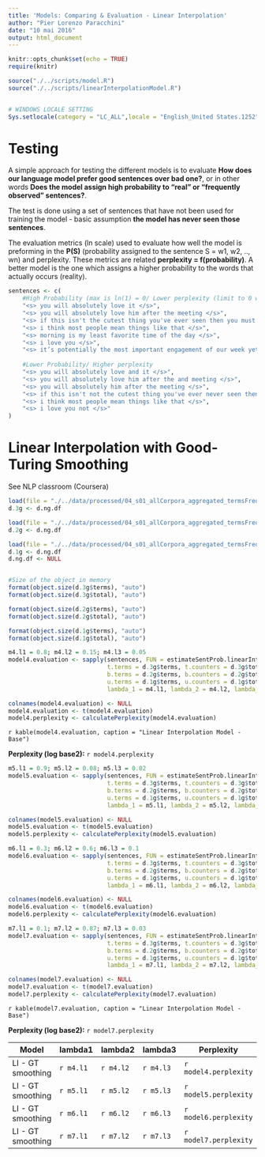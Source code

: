 ```yaml
---
title: 'Models: Comparing & Evaluation - Linear Interpolation'
author: "Pier Lorenzo Paracchini"
date: "10 mai 2016"
output: html_document
---
```


```r
knitr::opts_chunk$set(echo = TRUE)
require(knitr)

source("./../scripts/model.R")
source("./../scripts/linearInterpolationModel.R")


# WINDOWS LOCALE SETTING
Sys.setlocale(category = "LC_ALL",locale = "English_United States.1252")

```

# Testing

A simple approach for testing the different models is to evaluate  __How does our language model prefer good sentences over bad one?__, or in other words __Does the model assign high probability to "real" or "frequently observed" sentences?__.

The test is done using a set of sentences that have not been used for training the model - basic assumption __the model has never seen those sentences__.

The evaluation metrics (ln scale) used to evaluate how well the model is preforming in the __P(S)__ (probability assigned to the sentence S = w1, w2, .., wn) and perplexity. These metrics are related __perplexity = f(probability)__. A better model is the one which assigns a higher probability to the words that actually occurs (reality).

```r
sentences <- c(
    #High Probability (max is ln(1) = 0/ Lower perplexity (limit to 0 when ln(1))
    "<s> you will absolutely love it </s>",
    "<s> you will absolutely love him after the meeting </s>",
    "<s> if this isn't the cutest thing you've ever seen then you must be insane </s>",
    "<s> i think most people mean things like that </s>",
    "<s> morning is my least favorite time of the day </s>",
    "<s> i love you </s>",
    "<s> it’s potentially the most important engagement of our week yet it’s the one the majority of us aren’t even penciling into our agendas </s>",
    
    #Lower Probability/ Higher perplexity
    "<s> you will absolutely love and it </s>",
    "<s> you will absolutely love him after the and meeting </s>",
    "<s> you will absolutely him after the meeting </s>",
    "<s> if this isn't not the cutest thing you've ever never seen then you must be insane </s>",
    "<s> i think most people mean things like that </s>",
    "<s> i love you not </s>"
)
```

# Linear Interpolation with Good-Turing Smoothing

See NLP classroom (Coursera)

```r
load(file = "./../data/processed/04_s01_allCorpora_aggregated_termsFrequency.3g.rdata")
d.3g <- d.ng.df

load(file = "./../data/processed/04_s01_allCorpora_aggregated_termsFrequency.2g.rdata")
d.2g <- d.ng.df

load(file = "./../data/processed/04_s01_allCorpora_aggregated_termsFrequency.1g.rdata")
d.1g <- d.ng.df
d.ng.df <- NULL


#Size of the object in memory
format(object.size(d.3g$terms), "auto")
format(object.size(d.3g$total), "auto")

format(object.size(d.2g$terms), "auto")
format(object.size(d.2g$total), "auto")

format(object.size(d.1g$terms), "auto")
format(object.size(d.1g$total), "auto")

```


```r

m4.l1 = 0.8; m4.l2 = 0.15; m4.l3 = 0.05
model4.evaluation <- sapply(sentences, FUN = estimateSentProb.linearInterpolation.model.withGoodTuring.smoothing, 
                            t.terms = d.3g$terms, t.counters = d.3g$total,
                            b.terms = d.2g$terms, b.counters = d.2g$total,
                            u.terms = d.1g$terms, u.counters = d.1g$total,
                            lambda_1 = m4.l1, lambda_2 = m4.l2, lambda_3 = m4.l3)

colnames(model4.evaluation) <- NULL
model4.evaluation <- t(model4.evaluation)
model4.perplexity <- calculatePerplexity(model4.evaluation)
```

`r kable(model4.evaluation, caption = "Linear Interpolation Model - Base")`

__Perplexity (log base2):__ `r model4.perplexity`


```r

m5.l1 = 0.9; m5.l2 = 0.08; m5.l3 = 0.02
model5.evaluation <- sapply(sentences, FUN = estimateSentProb.linearInterpolation.model.withGoodTuring.smoothing, 
                            t.terms = d.3g$terms, t.counters = d.3g$total,
                            b.terms = d.2g$terms, b.counters = d.2g$total,
                            u.terms = d.1g$terms, u.counters = d.1g$total,
                            lambda_1 = m5.l1, lambda_2 = m5.l2, lambda_3 = m5.l3)

colnames(model5.evaluation) <- NULL
model5.evaluation <- t(model5.evaluation)
model5.perplexity <- calculatePerplexity(model5.evaluation)
```

```r

m6.l1 = 0.3; m6.l2 = 0.6; m6.l3 = 0.1
model6.evaluation <- sapply(sentences, FUN = estimateSentProb.linearInterpolation.model.withGoodTuring.smoothing, 
                            t.terms = d.3g$terms, t.counters = d.3g$total,
                            b.terms = d.2g$terms, b.counters = d.2g$total,
                            u.terms = d.1g$terms, u.counters = d.1g$total,
                            lambda_1 = m6.l1, lambda_2 = m6.l2, lambda_3 = m6.l3)

colnames(model6.evaluation) <- NULL
model6.evaluation <- t(model6.evaluation)
model6.perplexity <- calculatePerplexity(model6.evaluation)
```

```r

m7.l1 = 0.1; m7.l2 = 0.87; m7.l3 = 0.03
model7.evaluation <- sapply(sentences, FUN = estimateSentProb.linearInterpolation.model.withGoodTuring.smoothing, 
                            t.terms = d.3g$terms, t.counters = d.3g$total,
                            b.terms = d.2g$terms, b.counters = d.2g$total,
                            u.terms = d.1g$terms, u.counters = d.1g$total,
                            lambda_1 = m7.l1, lambda_2 = m7.l2, lambda_3 = m7.l3)

colnames(model7.evaluation) <- NULL
model7.evaluation <- t(model7.evaluation)
model7.perplexity <- calculatePerplexity(model7.evaluation)
```

`r kable(model7.evaluation, caption = "Linear Interpolation Model - Base")`

__Perplexity (log base2):__ `r model7.perplexity`


Model | lambda1 | lambda2 | lambda3 |Perplexity
------------- | -------------| -------------| -------------| -------------
LI - GT smoothing| `r m4.l1` | `r m4.l2` | `r m4.l3` |`r model4.perplexity`
LI - GT smoothing| `r m5.l1` | `r m5.l2` | `r m5.l3` |`r model5.perplexity`
LI - GT smoothing| `r m6.l1` | `r m6.l2` | `r m6.l3` |`r model6.perplexity`
LI - GT smoothing| `r m7.l1` | `r m7.l2` | `r m7.l3` |`r model7.perplexity`
